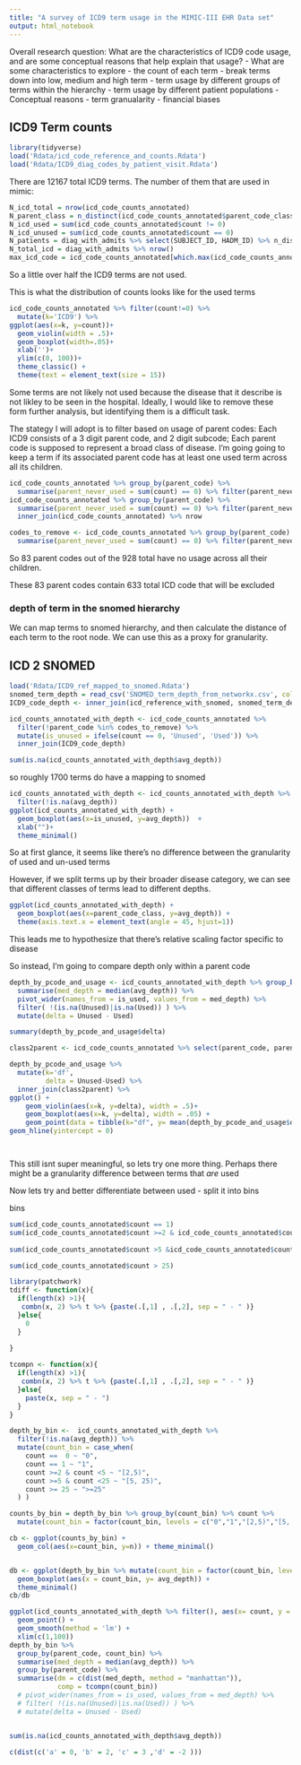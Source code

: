 ```yaml
---
title: "A survey of ICD9 term usage in the MIMIC-III EHR Data set"
output: html_notebook
---
```


Overall research question: What are the characteristics of ICD9 code usage, and are some conceptual reasons that help explain that usage?
  - What are some characteristics to explore
    - the count of each term - break terms down into low, medium and high term
    - term usage by different groups of terms within the hierarchy
    - term usage by different patient populations
  - Conceptual reasons
    - term granualarity 
    - financial biases 


## ICD9 Term counts 

```r
library(tidyverse)
load('Rdata/icd_code_reference_and_counts.Rdata')
load('Rdata/ICD9_diag_codes_by_patient_visit.Rdata')

```


There are 12167 total ICD9 terms. The number of them that are used in mimic:

```r
N_icd_total = nrow(icd_code_counts_annotated)
N_parent_class = n_distinct(icd_code_counts_annotated$parent_code_class)
N_icd_used = sum(icd_code_counts_annotated$count != 0)
N_icd_unused = sum(icd_code_counts_annotated$count == 0)
N_patients = diag_with_admits %>% select(SUBJECT_ID, HADM_ID) %>% n_distinct
N_total_icd = diag_with_admits %>% nrow()
max_icd_code = icd_code_counts_annotated[which.max(icd_code_counts_annotated$count),]
```

So a little over half the ICD9 terms are not used.

This is what the distribution of counts looks like for the used terms 

```r
icd_code_counts_annotated %>% filter(count!=0) %>% 
  mutate(k='ICD9') %>% 
ggplot(aes(x=k, y=count))+
  geom_violin(width = .5)+
  geom_boxplot(width=.05)+
  xlab('')+
  ylim(c(0, 100))+
  theme_classic() +
  theme(text = element_text(size = 15))


```

Some terms are not likely not used because the disease that it describe is not likley to be seen in the hospital. Ideally, I would like to remove these form further analysis, but identifying them is a difficult task. 

The stategy I will adopt is to filter based on usage of parent codes:
Each ICD9 consists of a 3 digit parent code, and 2 digit subcode; Each parent code is supposed to represent a broad class of disease. I'm going going to keep a term if its associated parent code has at least one used term across all its children. 

```r
icd_code_counts_annotated %>% group_by(parent_code) %>% 
  summarise(parent_never_used = sum(count) == 0) %>% filter(parent_never_used) %>% nrow
icd_code_counts_annotated %>% group_by(parent_code) %>% 
  summarise(parent_never_used = sum(count) == 0) %>% filter(parent_never_used) %>% 
  inner_join(icd_code_counts_annotated) %>% nrow

codes_to_remove <- icd_code_counts_annotated %>% group_by(parent_code) %>% 
  summarise(parent_never_used = sum(count) == 0) %>% filter(parent_never_used) %>% pull(parent_code)
```
So 83 parent codes out of the 928 total have no usage across all their children.

These 83 parent codes contain 633 total ICD code that will be excluded

### depth of term in the snomed hierarchy

We can map terms to snomed hierarchy, and then calculate the distance of each term to the root node. We can use this as a proxy for granularity.


## ICD 2 SNOMED

```r
load('Rdata/ICD9_ref_mapped_to_snomed.Rdata')
snomed_term_depth = read_csv('SNOMED_term_depth_from_networkx.csv', col_types = 'cd', col_names = c("SNOMED_CID", "depth"), skip=1)
ICD9_code_depth <- inner_join(icd_reference_with_snomed, snomed_term_depth) %>% group_by(ICD9_CODE) %>% summarise(avg_depth = mean(depth))

```




```r
icd_counts_annotated_with_depth <- icd_code_counts_annotated %>% 
  filter(!parent_code %in% codes_to_remove) %>% 
  mutate(is_unused = ifelse(count == 0, 'Unused', 'Used')) %>% 
  inner_join(ICD9_code_depth)

sum(is.na(icd_counts_annotated_with_depth$avg_depth))
```

so roughly  1700 terms do have a mapping to snomed

```r
icd_counts_annotated_with_depth <- icd_counts_annotated_with_depth %>% 
  filter(!is.na(avg_depth))
ggplot(icd_counts_annotated_with_depth) +
  geom_boxplot(aes(x=is_unused, y=avg_depth))  +
  xlab("")+
  theme_minimal()
```

So at first glance, it seems like there's no difference between the granularity of used and un-used terms 




However, if we split terms up by their broader disease category, we can see that different classes of terms lead to different depths.

```r
ggplot(icd_counts_annotated_with_depth) +
  geom_boxplot(aes(x=parent_code_class, y=avg_depth)) + 
  theme(axis.text.x = element_text(angle = 45, hjust=1))
```

This leads me to hypothesize that there's relative scaling factor specific to disease

So instead, I'm going to compare depth only within a parent code

```r
depth_by_pcode_and_usage <- icd_counts_annotated_with_depth %>% group_by(parent_code, is_used) %>% 
  summarise(med_depth = median(avg_depth)) %>% 
  pivot_wider(names_from = is_used, values_from = med_depth) %>% 
  filter( !(is.na(Unused)|is.na(Used)) ) %>% 
  mutate(delta = Unused - Used) 

summary(depth_by_pcode_and_usage$delta)

class2parent <- icd_code_counts_annotated %>% select(parent_code, parent_code_class) %>% distinct

depth_by_pcode_and_usage %>% 
  mutate(k='df', 
         delta = Unused-Used) %>% 
  inner_join(class2parent) %>% 
ggplot() + 
    geom_violin(aes(x=k, y=delta), width = .5)+
    geom_boxplot(aes(x=k, y=delta), width = .05) +
    geom_point(data = tibble(k="df", y= mean(depth_by_pcode_and_usage$delta)),aes(x=k, y=y), color = "red")+
geom_hline(yintercept = 0)




```


This still isnt super meaningful, so lets try one more thing. Perhaps there might be a granularity difference between terms that *are* used 

Now lets try and better differentiate between used - split it into bins 

bins
```r
sum(icd_code_counts_annotated$count == 1)
sum(icd_code_counts_annotated$count >=2 & icd_code_counts_annotated$count <=5)
 
sum(icd_code_counts_annotated$count >5 &icd_code_counts_annotated$count <= 25)

sum(icd_code_counts_annotated$count > 25)
```

```r
library(patchwork)
tdiff <- function(x){
  if(length(x) >1){
   combn(x, 2) %>% t %>% {paste(.[,1] , .[,2], sep = " - " )}
  }else{
    0
  }
  
}

tcompn <- function(x){
  if(length(x) >1){
   combn(x, 2) %>% t %>% {paste(.[,1] , .[,2], sep = " - " )}
  }else{
    paste(x, sep = " - ")
  }
}

depth_by_bin <-  icd_counts_annotated_with_depth %>% 
  filter(!is.na(avg_depth)) %>% 
  mutate(count_bin = case_when(
    count ==  0 ~ "0",
    count == 1 ~ "1", 
    count >=2 & count <5 ~ "[2,5)",
    count >=5 & count <25 ~ "[5, 25)",
    count >= 25 ~ ">=25"
  ) ) 

counts_by_bin = depth_by_bin %>% group_by(count_bin) %>% count %>% 
  mutate(count_bin = factor(count_bin, levels = c("0","1","[2,5)","[5, 25)",">=25")))

cb <- ggplot(counts_by_bin) + 
  geom_col(aes(x=count_bin, y=n)) + theme_minimal()


db <- ggplot(depth_by_bin %>% mutate(count_bin = factor(count_bin, levels = c("0","1","[2,5)","[5, 25)",">=25")) ) )+
  geom_boxplot(aes(x = count_bin, y= avg_depth)) + 
  theme_minimal()
cb/db

```

```r
ggplot(icd_counts_annotated_with_depth %>% filter(), aes(x= count, y = avg_depth)) + 
  geom_point() + 
  geom_smooth(method = 'lm') + 
  xlim(c(1,100))
depth_by_bin %>% 
  group_by(parent_code, count_bin) %>% 
  summarise(med_depth = median(avg_depth)) %>% 
  group_by(parent_code) %>% 
  summarise(dm = c(dist(med_depth, method = "manhattan")), 
            comp = tcompn(count_bin))
  # pivot_wider(names_from = is_used, values_from = med_depth) %>% 
  # filter( !(is.na(Unused)|is.na(Used)) ) %>% 
  # mutate(delta = Unused - Used) 


sum(is.na(icd_counts_annotated_with_depth$avg_depth))

c(dist(c('a' = 0, 'b' = 2, 'c' = 3 ,'d' = -2 )))

```

